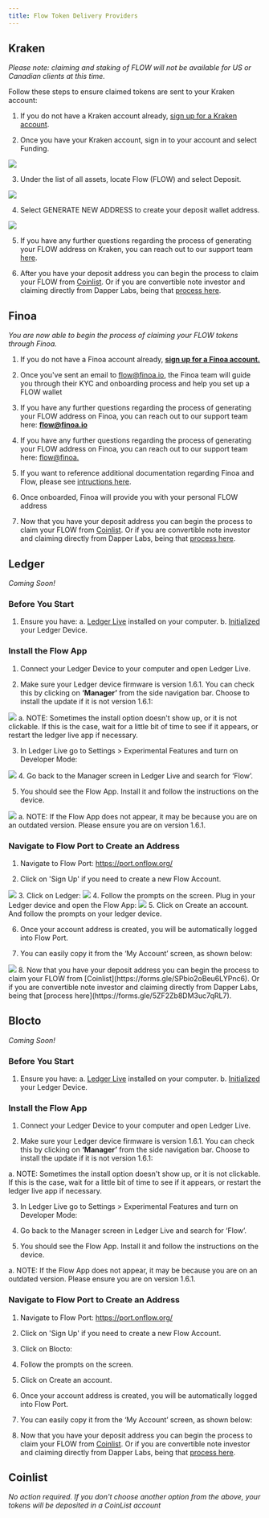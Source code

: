 ```yaml
---
title: Flow Token Delivery Providers
---
```


## Kraken

*Please note: claiming and staking of FLOW will not be available for US or Canadian clients at this  time.* 

Follow these steps to ensure claimed tokens are sent to your Kraken account:
 1. If you do not have a Kraken account already, [sign up for a Kraken account](https://www.kraken.com/sign-up).
  
 2. Once you have your Kraken account, sign in to your account and select Funding.
<Img src="https://storage.cloud.google.com/flow-resources/documentation-assets/token%20delivery%20assets/kraken_1.png" />
   
 3. Under the list of all assets, locate Flow (FLOW) and select Deposit.
<Img src="https://storage.cloud.google.com/flow-resources/documentation-assets/token%20delivery%20assets/Kraken2.png" />
  
 4. Select GENERATE NEW ADDRESS to create your deposit wallet address.
<Img src="https://storage.cloud.google.com/flow-resources/documentation-assets/token%20delivery%20assets/Kraken3.png?authuser=7" />

 5. If you have any further questions regarding the process of generating your FLOW address on Kraken, you can reach out to our support team [here](https://support.kraken.com/hc/en-us/requests/new).

 6. After you have your deposit address you can begin the process to claim your FLOW from [Coinlist](https://forms.gle/SPbio2oBeu6LYPnc6). Or if you are convertible note investor and claiming directly from Dapper Labs, being that [process here](https://forms.gle/5ZF2Zb8DM3uc7qRL7).

## Finoa

*You are now able to begin the process of claiming your FLOW tokens through Finoa.*

 1. If you do not have a Finoa account already, [**sign up for a Finoa account.**](https://www.finoa.io/)
 
 2. Once you've sent an email to [flow@finoa.io](mailto:flow@finoa.io), the Finoa team will guide you through their KYC and onboarding process and help you set up a FLOW wallet
 
 3. If you have any further questions regarding the process of generating your FLOW address on Finoa, you can reach out to our support team here: [**flow@finoa.io**](mailto:flow@finoa.io)
 
 4. If you have any further questions regarding the process of generating your FLOW address on Finoa, you can reach out to our support team here: [flow@finoa.](mailto:flow@finoa.io)
 
 5. If you want to reference additional documentation regarding Finoa and Flow, please see [intructions here](https://finoa.io/flow).

 6. Once onboarded, Finoa will provide you with your personal FLOW address
 
 7. Now that you have your deposit address you can begin the process to claim your FLOW from [Coinlist](https://forms.gle/SPbio2oBeu6LYPnc6). Or if you are convertible note investor and claiming directly from Dapper Labs, being that [process here](https://forms.gle/5ZF2Zb8DM3uc7qRL7).

## Ledger

*Coming Soon!*

### Before You Start

 1. Ensure you have:
   a. [Ledger Live](https://support.ledger.com/hc/en-us/articles/360006395553) installed on your computer.
   b. [Initialized](https://support.ledger.com/hc/en-us/articles/360000613793) your Ledger Device.

### Install the Flow App

 1. Connect your Ledger Device to your computer and open Ledger Live.
 
 2. Make sure your Ledger device firmware is version 1.6.1. You can check this by clicking on **‘Manager’** from the side navigation bar. 
 Choose to install the update if it is not version 1.6.1:
 <Img src="https://storage.cloud.google.com/flow-resources/documentation-assets/token%20delivery%20assets/Ledger1.png?authuser=7" />
   a. NOTE: Sometimes the install option doesn't show up, or it is not clickable. If this is the case, wait for a little bit of time to see if it appears, or restart the ledger live app if necessary.
 
 3. In Ledger Live go to Settings > Experimental Features and turn on Developer Mode:
  <Img src="https://storage.cloud.google.com/flow-resources/documentation-assets/token%20delivery%20assets/Ledger2.jpg?authuser=7" />
 4. Go back to the Manager screen in Ledger Live and search for ‘Flow’.
 
 5. You should see the Flow App. Install it and follow the instructions on the device.
 <Img src="https://storage.cloud.google.com/flow-resources/documentation-assets/token%20delivery%20assets/LedgerLive%20Flow%20App.png?authuser=7" />
   a. NOTE: If the Flow App does not appear, it may be because you are on an outdated version. Please ensure you are on version 1.6.1.

### Navigate to Flow Port to Create an Address

 1. Navigate to Flow Port: https://port.onflow.org/
 
 2. Click on 'Sign Up' if you need to create a new Flow Account.
  <Img src="https://storage.cloud.google.com/flow-resources/documentation-assets/token%20delivery%20assets/FlowPort%20Login.png?authuser=7" />
 3. Click on Ledger:
 <Img src="https://storage.cloud.google.com/flow-resources/documentation-assets/token%20delivery%20assets/FlowPort%20Wallet.png?authuser=7" />
 4. Follow the prompts on the screen. Plug in your Ledger device and open the Flow App:
 <Img src="https://storage.cloud.google.com/flow-resources/documentation-assets/token%20delivery%20assets/FlowPort%20Ledger%20connect%20screen.png?authuser=7" />
 5. Click on Create an account. And follow the prompts on your ledger device.
 
 6. Once your account address is created, you will be automatically logged into Flow Port.
 
 7. You can easily copy it from the ‘My Account’ screen, as shown below:
 <Img src="https://storage.cloud.google.com/flow-resources/documentation-assets/token%20delivery%20assets/FlowPort%20My%20Account.png?authuser=7" />
 8. Now that you have your deposit address you can begin the process to claim your FLOW from [Coinlist](https://forms.gle/SPbio2oBeu6LYPnc6). Or if you are convertible note investor and claiming directly from Dapper Labs, being that [process here](https://forms.gle/5ZF2Zb8DM3uc7qRL7).

 
## Blocto

*Coming Soon!*

### Before You Start

 1. Ensure you have:
   a. [Ledger Live](https://support.ledger.com/hc/en-us/articles/360006395553) installed on your computer.
   b. [Initialized](https://support.ledger.com/hc/en-us/articles/360000613793) your Ledger Device.

### Install the Flow App

 1. Connect your Ledger Device to your computer and open Ledger Live.
 
 2. Make sure your Ledger device firmware is version 1.6.1. You can check this by clicking on **‘Manager’** from the side navigation bar. 
 Choose to install the update if it is not version 1.6.1:
 
   a. NOTE: Sometimes the install option doesn't show up, or it is not clickable. If this is the case, wait for a little bit of time to see if it appears, or restart the ledger live app if necessary.
 
 3. In Ledger Live go to Settings > Experimental Features and turn on Developer Mode:
 
 4. Go back to the Manager screen in Ledger Live and search for ‘Flow’.
 
 5. You should see the Flow App. Install it and follow the instructions on the device.
 
   a. NOTE: If the Flow App does not appear, it may be because you are on an outdated version. Please ensure you are on version 1.6.1.

### Navigate to Flow Port to Create an Address

 1. Navigate to Flow Port: https://port.onflow.org/
 
 2. Click on 'Sign Up' if you need to create a new Flow Account.
 
 3. Click on Blocto:
 
 4. Follow the prompts on the screen.
 
 5. Click on Create an account.
 
 6. Once your account address is created, you will be automatically logged into Flow Port.
 
 7. You can easily copy it from the ‘My Account’ screen, as shown below:
 
 8. Now that you have your deposit address you can begin the process to claim your FLOW from [Coinlist](https://forms.gle/SPbio2oBeu6LYPnc6). Or if you are convertible note investor and claiming directly from Dapper Labs, being that [process here](https://forms.gle/5ZF2Zb8DM3uc7qRL7).

## Coinlist 

*No action required. If you don't choose another option from the above, your tokens will be deposited in a CoinList account*
